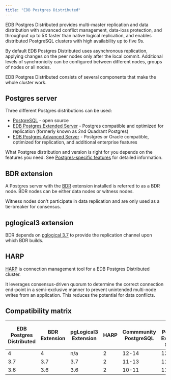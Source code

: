 ```yaml
---
title: "EDB Postgres Distributed"
---
```

EDB Postgres Distributed provides multi-master replication and data distribution with advanced conflict management, data-loss protection, and throughput up to 5X faster than native logical replication, and enables distributed PostgreSQL clusters with high availability up to five 9s.

By default EDB Postgres Distributed uses asynchronous replication, applying changes on the peer nodes only after the local commit. Additional levels of synchronicity can be configured between different nodes, groups of nodes or all nodes.

EDB Postgres Distributed consists of several components that make the whole cluster work.

## Postgres server

Three different Postgres distributions can be used:

- [PostgreSQL](https://www.postgresql.org/) - open source
- [EDB Postgres Extended Server](https://techsupport.enterprisedb.com/customer_portal/sw/2ndqpostgres/) - Postgres compatible and optimized for replication (formerly known as 2nd Quadrant Postgres)
- [EDB Postgres Advanced Server](/epas/latest) - Postgres or Oracle compatible, optimized for replication, and additional enterprise features

What Postgres distribution and version is right for you depends on the features you need. See [Postgres-specific features](/pgd/3.7/bdr/#postgres-specific-features) for detailed information.


## BDR extension

A Postgres server with the [BDR](bdr) extension installed is referred to as a BDR
node. BDR nodes can be either data nodes or witness nodes.

Witness nodes don't participate in data replication and are only used as a
tie-breaker for consensus.

## pglogical3 extension

BDR depends on [pglogical 3.7](pglogical) to provide the replication
channel upon which BDR builds.

## HARP

[HARP](harp) is connection management tool for a EDB Postgres Distributed cluster.

It leverages consensus-driven quorum to determine the correct connection end-point
in a semi-exclusive manner to prevent unintended multi-node writes from an
application. This reduces the potential for data conflicts.


## Compatibility matrix

| EDB Postgres <br/> Distributed | BDR <br/> Extension | pgLogical3 <br/> Extension | HARP  | Commmunity <br/> PostgreSQL | EDB Postgres <br/> Extended Server  | EDB Postgres <br/> Advanced Server  | PGD <br/> CLI |
| -------------| --------- | ---------- | ---- | ---------- | --------------- | --------------- | --- |
| 4            | 4         | n/a        | 2    | 12-14      | 12-14           | 12-14           | 1   |
| 3.7          | 3.7       | 3.7        | 2    | 11-13      | 11-13           | 11-13           | n/a |
| 3.6          | 3.6       | 3.6        | 2    | 10-11      | 11              | n/a             | n/a |
